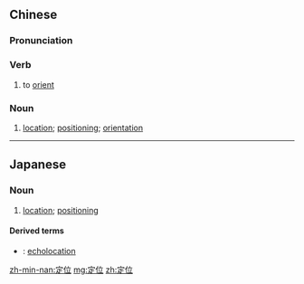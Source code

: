 ==Chinese==
{{zh-forms}}

===Pronunciation===
{{zh-pron
|m=dìngwèi
|c=ding6 wai6-2
|h=pfs=thin-vi
|mn=tēng-ūi
|cat=v,n
}}

===Verb===
{{zh-verb}}

# to [[orient]]

===Noun===
{{zh-noun}}

# [[location]]; [[positioning]]; [[orientation]]
#: {{zh-x|市場 定位|market '''positioning'''}}

----

==Japanese==
{{ja-kanjitab|てい|い|yomi=on}}

===Noun===
{{ja-noun|ていい}}

# [[location]]; [[positioning]]

====Derived terms====
* {{ja-r|反響定位|はんきょう てい.い}}: [[echolocation]]

[[zh-min-nan:定位]]
[[mg:定位]]
[[zh:定位]]